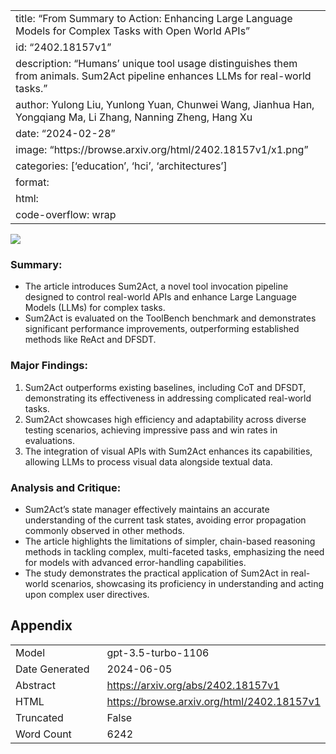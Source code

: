 
---
title: "From Summary to Action: Enhancing Large Language Models for Complex Tasks with Open World APIs"
id: "2402.18157v1"
description: "Humans' unique tool usage distinguishes them from animals. Sum2Act pipeline enhances LLMs for real-world tasks."
author: Yulong Liu, Yunlong Yuan, Chunwei Wang, Jianhua Han, Yongqiang Ma, Li Zhang, Nanning Zheng, Hang Xu
date: "2024-02-28"
image: "https://browse.arxiv.org/html/2402.18157v1/x1.png"
categories: ['education', 'hci', 'architectures']
format:
  html:
    code-overflow: wrap
---

![](https://browse.arxiv.org/html/2402.18157v1/x1.png)

### **Summary:**
- The article introduces Sum2Act, a novel tool invocation pipeline designed to control real-world APIs and enhance Large Language Models (LLMs) for complex tasks.
- Sum2Act is evaluated on the ToolBench benchmark and demonstrates significant performance improvements, outperforming established methods like ReAct and DFSDT.

### **Major Findings:**
1. Sum2Act outperforms existing baselines, including CoT and DFSDT, demonstrating its effectiveness in addressing complicated real-world tasks.
2. Sum2Act showcases high efficiency and adaptability across diverse testing scenarios, achieving impressive pass and win rates in evaluations.
3. The integration of visual APIs with Sum2Act enhances its capabilities, allowing LLMs to process visual data alongside textual data.

### **Analysis and Critique:**
- Sum2Act's state manager effectively maintains an accurate understanding of the current task states, avoiding error propagation commonly observed in other methods.
- The article highlights the limitations of simpler, chain-based reasoning methods in tackling complex, multi-faceted tasks, emphasizing the need for models with advanced error-handling capabilities.
- The study demonstrates the practical application of Sum2Act in real-world scenarios, showcasing its proficiency in understanding and acting upon complex user directives.

## Appendix

|          |          |
|----------|----------|
| Model     | gpt-3.5-turbo-1106       |
| Date Generated     | 2024-06-05       |
| Abstract | [https://arxiv.org/abs/2402.18157v1](https://arxiv.org/abs/2402.18157v1)        |
| HTML     | [https://browse.arxiv.org/html/2402.18157v1](https://browse.arxiv.org/html/2402.18157v1)       |
| Truncated       | False       |
| Word Count       | 6242       |
